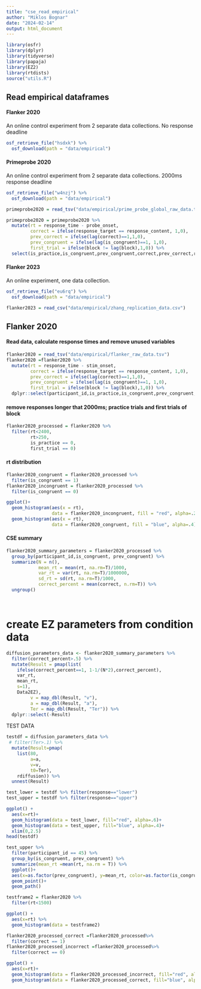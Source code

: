```yaml
---
title: "cse_read_empirical"
author: "Miklos Bognar"
date: "2024-02-14"
output: html_document
---
```


```r
library(osfr)
library(dplyr)
library(tidyverse)
library(papaja)
library(EZ2)
library(rtdists)
source("utils.R")
```
## Read empirical dataframes
#### Flanker 2020
An online control experiment from 2 separate data collections. No response deadline
```r
osf_retrieve_file("hsdxk") %>%
  osf_download(path = "data/empirical")
```

#### Primeprobe 2020
An online control experiment from 2 separate data collections. 2000ms response deadline
```r
osf_retrieve_file("w4nzj") %>%
  osf_download(path = "data/empirical")

primeprobe2020 = read_tsv("data/empirical/prime_probe_global_raw_data.tsv")

primeprobe2020 = primeprobe2020 %>% 
  mutate(rt = response_time - probe_onset,
         correct = ifelse(response_target == response_content, 1,0),
         prev_correct = ifelse(lag(correct)==1,1,0),
         prev_congruent = ifelse(lag(is_congruent)==1, 1,0),
         first_trial = ifelse(block != lag(block),1,0)) %>% 
  select(is_practice,is_congruent,prev_congruent,correct,prev_correct,rt,first_trial)
```

#### Flanker 2023
An online experiment, one data collection. 
```r
osf_retrieve_file("eu6rq") %>%
  osf_download(path = "data/empirical")

flanker2023 = read_csv("data/empirical/zhang_replication_data.csv")
```


## Flanker 2020
#### Read data, calculate response times and remove unused variables
```r
flanker2020 = read_tsv("data/empirical/flanker_raw_data.tsv")
flanker2020 =flanker2020 %>% 
  mutate(rt = response_time - stim_onset,
         correct = ifelse(response_target == response_content, 1,0),
         prev_correct = ifelse(lag(correct)==1,1,0),
         prev_congruent = ifelse(lag(is_congruent)==1, 1,0),
         first_trial = ifelse(block != lag(block),1,0)) %>% 
  dplyr::select(participant_id,is_practice,is_congruent,prev_congruent,correct,prev_correct,rt,first_trial)
```

#### remove responses longer that 2000ms; practice trials and first trials of block
```r
flanker2020_processed = flanker2020 %>% 
  filter(rt<2400,
         rt>250,
         is_practice == 0,
         first_trial == 0)
```

#### rt distribution
```r
flanker2020_congruent = flanker2020_processed %>% 
  filter(is_congruent == 1)
flanker2020_incongruent = flanker2020_processed %>% 
  filter(is_congruent == 0)

ggplot()+
  geom_histogram(aes(x = rt),
                 data = flanker2020_incongruent, fill = "red", alpha=.2)+
  geom_histogram(aes(x = rt),
                 data = flanker2020_congruent, fill = "blue", alpha=.4)
```
#### CSE summary
```r
flanker2020_summary_parameters = flanker2020_processed %>% 
  group_by(participant_id,is_congruent, prev_congruent) %>% 
  summarize(N = n(),
            mean_rt = mean(rt, na.rm=T)/1000,
            var_rt = var(rt, na.rm=T)/1000000,
            sd_rt = sd(rt, na.rm=T)/1000,
            correct_percent = mean(correct, n.rm=T)) %>% 
  ungroup()




```
# create EZ parameters from condition data
```r
diffusion_parameters_data <- flanker2020_summary_parameters %>%
  filter(correct_percent>.5) %>% 
  mutate(Result = pmap(list(
    ifelse(correct_percent==1, 1-1/(N*2),correct_percent),
    var_rt,
    mean_rt,
    s=1),
    Data2EZ),
         v = map_dbl(Result, "v"),
         a = map_dbl(Result, "a"),
         Ter = map_dbl(Result, "Ter")) %>% 
  dplyr::select(-Result)
```

TEST DATA
```r
testdf = diffusion_parameters_data %>%
 # filter(Ter>.1) %>% 
  mutate(Result=pmap(
    list(80,
         a=a,
         v=v,
         t0=Ter),
    rdiffusion)) %>% 
  unnest(Result)

test_lower = testdf %>% filter(response=="lower")
test_upper = testdf %>% filter(response=="upper")

ggplot() +
  aes(x=rt)+
  geom_histogram(data = test_lower, fill="red", alpha=.6)+
  geom_histogram(data = test_upper, fill="blue", alpha=.4)+
  xlim(0,2.5)
head(testdf)
```

```r
test_upper %>% 
  filter(participant_id == 45) %>% 
  group_by(is_congruent, prev_congruent) %>% 
  summarize(mean_rt =mean(rt, na.rm = T)) %>% 
  ggplot()+
  aes(x=as.factor(prev_congruent), y=mean_rt, color=as.factor(is_congruent), group=as.factor(is_congruent))+
  geom_point()+
  geom_path()
```



```r
testframe2 = flanker2020 %>% 
  filter(rt<1500)

ggplot() +
  aes(x=rt) %>% 
  geom_histogram(data = testframe2)

flanker2020_processed_correct =flanker2020_processed%>% 
  filter(correct == 1)
flanker2020_processed_incorrect =flanker2020_processed%>% 
  filter(correct == 0)

ggplot() +
  aes(x=rt)+
  geom_histogram(data = flanker2020_processed_incorrect, fill="red", alpha=.6)+
  geom_histogram(data = flanker2020_processed_correct, fill="blue", alpha=.4)
```

